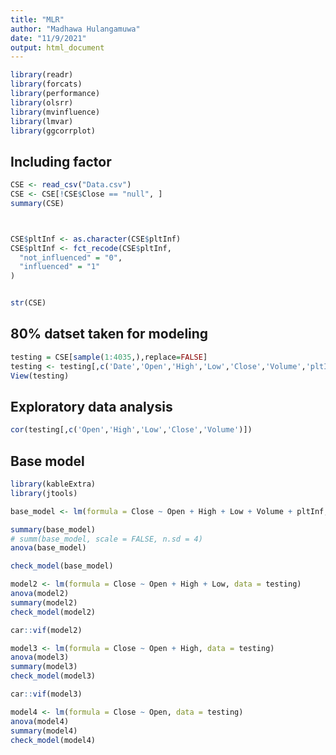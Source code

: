 ```yaml
---
title: "MLR"
author: "Madhawa Hulangamuwa"
date: "11/9/2021"
output: html_document
---
```


```r

library(readr)
library(forcats)
library(performance)
library(olsrr)
library(mvinfluence)
library(lmvar)
library(ggcorrplot)


```

## Including factor 

```r

CSE <- read_csv("Data.csv")
CSE <- CSE[!CSE$Close == "null", ]
summary(CSE)



CSE$pltInf <- as.character(CSE$pltInf)
CSE$pltInf <- fct_recode(CSE$pltInf,
  "not_influenced" = "0",
  "influenced" = "1"
)


str(CSE)

```

## 80% datset taken for modeling

```r


testing = CSE[sample(1:4035,),replace=FALSE]
testing <- testing[,c('Date','Open','High','Low','Close','Volume','pltInf')]
View(testing)


```

## Exploratory data analysis

```r

cor(testing[,c('Open','High','Low','Close','Volume')])


```

## Base model

```r

library(kableExtra)
library(jtools)

base_model <- lm(formula = Close ~ Open + High + Low + Volume + pltInf, data = testing)

summary(base_model)
# summ(base_model, scale = FALSE, n.sd = 4)
anova(base_model)

check_model(base_model)

```

```r

model2 <- lm(formula = Close ~ Open + High + Low, data = testing)
anova(model2)
summary(model2)
check_model(model2)

car::vif(model2)

```


```r


model3 <- lm(formula = Close ~ Open + High, data = testing)
anova(model3)
summary(model3)
check_model(model3)

car::vif(model3)


```


```r

model4 <- lm(formula = Close ~ Open, data = testing)
anova(model4)
summary(model4)
check_model(model4)


```




